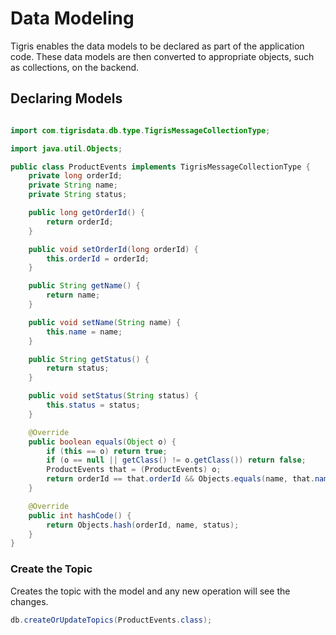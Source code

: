 # Data Modeling

Tigris enables the data models to be declared as part of the
application code. These data models are then converted to appropriate
objects, such as collections, on the backend.

## Declaring Models

```java

import com.tigrisdata.db.type.TigrisMessageCollectionType;

import java.util.Objects;

public class ProductEvents implements TigrisMessageCollectionType {
    private long orderId;
    private String name;
    private String status;

    public long getOrderId() {
        return orderId;
    }

    public void setOrderId(long orderId) {
        this.orderId = orderId;
    }

    public String getName() {
        return name;
    }

    public void setName(String name) {
        this.name = name;
    }

    public String getStatus() {
        return status;
    }

    public void setStatus(String status) {
        this.status = status;
    }

    @Override
    public boolean equals(Object o) {
        if (this == o) return true;
        if (o == null || getClass() != o.getClass()) return false;
        ProductEvents that = (ProductEvents) o;
        return orderId == that.orderId && Objects.equals(name, that.name) && Objects.equals(status, that.status);
    }

    @Override
    public int hashCode() {
        return Objects.hash(orderId, name, status);
    }
}

```

### Create the Topic

Creates the topic with the model and any new operation will see the changes.

```java
db.createOrUpdateTopics(ProductEvents.class);
```
